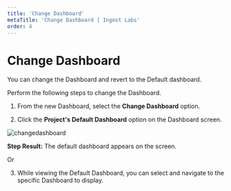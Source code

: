 ---
title: 'Change Dashboard'
metaTitle: 'Change Dashboard | Ingest Labs'
order: 4
---

# Change Dashboard

You can change the Dashboard and revert to the Default dashboard.

Perform the following steps to change the Dashboard.

1. From the new Dashboard, select the **Change Dashboard** option.

2. Click the **Project's Default Dashboard** option on the Dashboard screen.

![changedashboard](/images/dashboardimages/changedashboard.png)

**Step Result:** The default dashboard appears on the screen.

Or

3. While viewing the Default Dashboard, you can select and navigate to the specific Dashboard to display.


